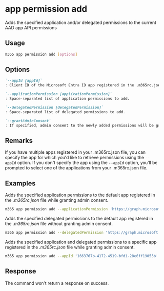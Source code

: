 
# app permission add

Adds the specified application and/or delegated permissions to the current AAD app API permissions

## Usage

```sh
m365 app permission add [options]
```

## Options

```md definition-list
`--appId [appId]`
: Client ID of the Microsoft Entra ID app registered in the .m365rc.json file to retrieve API permissions for.

`--applicationPermission [applicationPermission]`
: Space-separated list of application permissions to add.

`--delegatedPermission [delegatedPermission]`
: Space-separated list of delegated permissions to add.

`--grantAdminConsent`
: If specified, admin consent to the newly added permissions will be granted.
```

<Global />

## Remarks

If you have multiple apps registered in your .m365rc.json file, you can specify the app for which you'd like to retrieve permissions using the `--appId` option. If you don't specify the app using the `--appId` option, you'll be prompted to select one of the applications from your .m365rc.json file.

## Examples

Adds the specified application permissions to the default app registered in the _.m365rc.json_ file while granting admin consent.

```sh
m365 app permission add --applicationPermission 'https://graph.microsoft.com/User.ReadWrite.All https://graph.microsoft.com/User.Read.All' --grantAdminConsent
```

Adds the specified delegated permissions to the default app registered in the _.m365rc.json_ file without granting admin consent.

```sh
m365 app permission add --delegatedPermission 'https://graph.microsoft.com/offline_access'
```

Adds the specified application and delegated permissions to a specific app registered in the _.m365rc.json_ file while granting admin consent.

```sh
m365 app permission add --appId '1663767b-4172-4519-bfd1-28e6ff19055b' --applicationPermission 'https://graph.microsoft.com/User.ReadWrite.All https://graph.microsoft.com/User.Read.All' --delegatedPermission 'https://graph.microsoft.com/offline_access' --grantAdminConsent
```

## Response

The command won't return a response on success.
